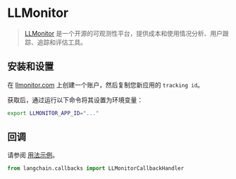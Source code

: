 # LLMonitor

>[LLMonitor](https://llmonitor.com?utm_source=langchain&utm_medium=py&utm_campaign=docs) 是一个开源的可观测性平台，提供成本和使用情况分析、用户跟踪、追踪和评估工具。

## 安装和设置

在 [llmonitor.com](https://llmonitor.com?utm_source=langchain&utm_medium=py&utm_campaign=docs) 上创建一个账户，然后复制您新应用的 `tracking id`。

获取后，通过运行以下命令将其设置为环境变量：

```bash
export LLMONITOR_APP_ID="..."
```

## 回调

请参阅 [用法示例](/docs/integrations/callbacks/llmonitor)。

```python
from langchain.callbacks import LLMonitorCallbackHandler
```